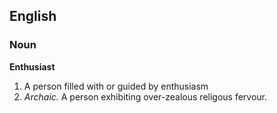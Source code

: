 {{Move to Wiktionary}}
==English==
===Noun===
'''Enthusiast'''
#A person filled with or guided by enthusiasm
# ''Archaic.'' A person exhibiting over-zealous religous fervour.